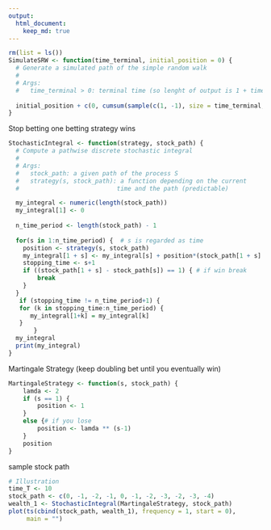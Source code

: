 ```yaml
---
output: 
  html_document:
    keep_md: true
---
```


```r
rm(list = ls())
SimulateSRW <- function(time_terminal, initial_position = 0) {
  # Generate a simulated path of the simple random walk
  #
  # Args:
  #   time_terminal > 0: terminal time (so lenght of output is 1 + time_terminal)
  
  initial_position + c(0, cumsum(sample(c(1, -1), size = time_terminal, replace = TRUE)))
}
```

Stop betting one betting strategy wins
```r
StochasticIntegral <- function(strategy, stock_path) {
  # Compute a pathwise discrete stochastic integral
  #
  # Args:
  #   stock_path: a given path of the process S
  #   strategy(s, stock_path): a function depending on the current
  #                           time and the path (predictable)

  my_integral <- numeric(length(stock_path))
  my_integral[1] <- 0
  
  n_time_period <- length(stock_path) - 1
  
  for(s in 1:n_time_period) {  # s is regarded as time
    position <- strategy(s, stock_path)
    my_integral[1 + s] <- my_integral[s] + position*(stock_path[1 + s] - stock_path[s])
    stopping_time <- s+1
    if ((stock_path[1 + s] - stock_path[s]) == 1) { # if win break
        break
    }
  }
   if (stopping_time != n_time_period+1) {
   for (k in stopping_time:n_time_period) {
      my_integral[1+k] = my_integral[k]
   }
       }
  my_integral
  print(my_integral)
}
```

Martingale Strategy (keep doubling bet until you eventually win)
```r

MartingaleStrategy <- function(s, stock_path) {
    lamda <- 2
    if (s == 1) {
        position <- 1
    }
    else {# if you lose
        position <- lamda ** (s-1)
    }
    position
}
```


sample stock path
```r
# Illustration
time_T <- 10
stock_path <- c(0, -1, -2, -1, 0, -1, -2, -3, -2, -3, -4)
wealth_1 <- StochasticIntegral(MartingaleStrategy, stock_path)
plot(ts(cbind(stock_path, wealth_1), frequency = 1, start = 0),
     main = "")
```
